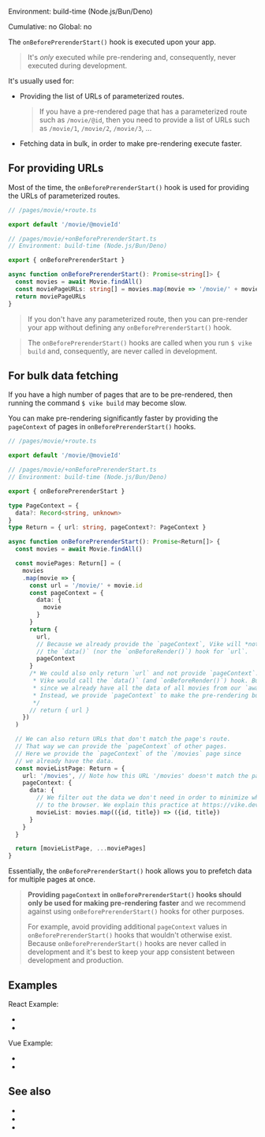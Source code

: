 
Environment: build-time (Node.js/Bun/Deno)  
<Link href="/config#cumulative">Cumulative</Link>: no  
<Link href="/config#global">Global</Link>: no  

The `onBeforePrerenderStart()` hook is executed upon <Link text="pre-rendering" href="/pre-rendering" /> your app.

> It's *only* executed while pre-rendering and, consequently, never executed during development.

It's usually used for:
 - Providing the list of URLs of parameterized routes.
   > If you have a <Link href="/pre-rendering">pre-rendered page</Link> that has a parameterized route such as `/movie/@id`, then you need to provide a list of URLs such as `/movie/1`, `/movie/2`, `/movie/3`, ...
   <PreRenderDynamicRoutes />
 - Fetching data in bulk, in order to make pre-rendering execute faster.


## For providing URLs

Most of the time, the `onBeforePrerenderStart()` hook is used for providing the URLs of parameterized routes.

```ts
// /pages/movie/+route.ts

export default '/movie/@movieId'
```

```ts
// /pages/movie/+onBeforePrerenderStart.ts
// Environment: build-time (Node.js/Bun/Deno)

export { onBeforePrerenderStart }

async function onBeforePrerenderStart(): Promise<string[]> {
  const movies = await Movie.findAll()
  const moviePageURLs: string[] = movies.map(movie => '/movie/' + movie.id)
  return moviePageURLs
}
```

> If you don't have any parameterized route,
> then you can pre-render your app without defining any `onBeforePrerenderStart()` hook.

> The `onBeforePrerenderStart()` hooks are called when you run <code>$ vike build</code> and, consequently, are never called in development.


## For bulk data fetching

If you have a high number of pages that are to be pre-rendered, then running the command <code>$ vike build</code> may become slow.

You can make pre-rendering significantly faster by providing the <Link href="/pageContext">`pageContext`</Link> of pages in `onBeforePrerenderStart()` hooks.

```ts
// /pages/movie/+route.ts

export default '/movie/@movieId'
```

```ts
// /pages/movie/+onBeforePrerenderStart.ts
// Environment: build-time (Node.js/Bun/Deno)

export { onBeforePrerenderStart }

type PageContext = {
  data?: Record<string, unknown>
}
type Return = { url: string, pageContext?: PageContext }

async function onBeforePrerenderStart(): Promise<Return[]> {
  const movies = await Movie.findAll()

  const moviePages: Return[] = (
    movies
    .map(movie => {
      const url = '/movie/' + movie.id
      const pageContext = {
        data: {
          movie
        }
      }
      return {
        url,
        // Because we already provide the `pageContext`, Vike will *not* call
        // the `data()` (nor the `onBeforeRender()`) hook for `url`.
        pageContext
      }
      /* We could also only return `url` and not provide `pageContext`. In that case
       * Vike would call the `data()` (and `onBeforeRender()`) hook. But that would be wasteful
       * since we already have all the data of all movies from our `await Movie.findAll()` call.
       * Instead, we provide `pageContext` to make the pre-rendering build step faster.
       */
      // return { url }
    })
  )

  // We can also return URLs that don't match the page's route.
  // That way we can provide the `pageContext` of other pages.
  // Here we provide the `pageContext` of the `/movies` page since
  // we already have the data.
  const movieListPage: Return = {
    url: '/movies', // Note how this URL '/movies' doesn't match the page's route /movie/@movieId
    pageContext: {
      data: {
        // We filter out the data we don't need in order to minimize what is sent
        // to the browser. We explain this practice at https://vike.dev/data-fetching
        movieList: movies.map(({id, title}) => ({id, title})
      }
    }
  }

  return [movieListPage, ...moviePages]
}
```

Essentially, the `onBeforePrerenderStart()` hook allows you to prefetch data for multiple pages at once.

> <p><b>Providing <code>pageContext</code> in <code>onBeforePrerenderStart()</code> hooks should only be used for making pre-rendering faster</b> and
> we recommend against using <code>onBeforePrerenderStart()</code> hooks for other purposes.</p>
>
> For example, avoid providing additional `pageContext` values in `onBeforePrerenderStart()` hooks that wouldn't otherwise exist. Because `onBeforePrerenderStart()` hooks are never called in development and it's best to keep your app consistent between development and production.


## Examples

React Example:
 - <RepoLink path='/examples/react-full/pages/star-wars/index/+onBeforePrerenderStart.ts' />
 - <RepoLink path='/examples/react-full/pages/hello/+onBeforePrerenderStart.ts' />

Vue Example:
 - <RepoLink path='/examples/vue-full/pages/star-wars/index/+onBeforePrerenderStart.ts' />
 - <RepoLink path='/examples/vue-full/pages/hello/+onBeforePrerenderStart.ts' />


## See also

- <Link href="/pre-rendering" />
- <Link href="/onPrerenderStart" />
- <Link href="/hooks" />
